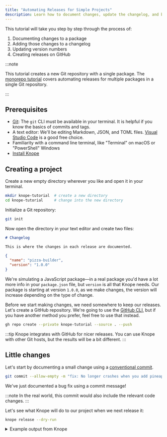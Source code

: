 ```yaml
---
title: "Automating Releases for Simple Projects"
description: Learn how to document changes, update the changelog, and bump package versions
---
```



This tutorial will take you step by step through the process of:

1. Documenting changes to a package
2. Adding those changes to a changelog
3. Updating version numbers
4. Creating releases on GitHub

:::note

This tutorial creates a new Git repository with a single package.
The [monorepo tutorial](./monorepo) covers automating releases for multiple packages in a single Git repository.

:::

## Prerequisites

- [Git](https://git-scm.com/): The `git` CLI must be available in your terminal.
  It is helpful if you know the basics of commits and tags.
- A text editor: We'll be editing Markdown, JSON, and TOML files. [Visual Studio Code](https://code.visualstudio.com/) is a good free choice.
- Familiarity with a command line terminal, like "Terminal" on macOS or "PowerShell" Windows
- [Install Knope](/installation)

## Creating a project

Create a new empty directory wherever you like and open it in your terminal.

```sh
mkdir knope-tutorial  # create a new directory
cd knope-tutorial     # change into the new directory
```

Initialize a Git repository:

```sh
git init
```

Now open the directory in your text editor and create two files:

```md title="CHANGELOG.md"
# Changelog

This is where the changes in each release are documented.
```

```json title="package.json"
{
  "name": "pizza-builder",
  "version": "1.0.0"
}
```

We're simulating a JavaScript package—in a real package you'd have a lot more info in your `package.json` file,
but `version` is all that Knope needs.
Our package is starting at version `1.0.0`,
as we make changes, the version will increase depending on the type of change.

Before we start making changes, we need somewhere to keep our releases.
Let's create a GitHub repository.
We're going to use the [GitHub CLI](https://cli.github.com/),
but if you have another method you prefer, feel free to use that instead.

```sh
gh repo create --private knope-tutorial --source . --push
```

:::tip
Knope integrates with GitHub for nicer releases.
You can use Knope with other Git hosts, but the results will be a bit different.
:::

## Little changes

Let's start by documenting a small change using a [conventional commit].

```sh
git commit --allow-empty -m "fix: No longer crashes when you add pineapple"
```

We've just documented a bug fix using a commit message!

:::note
In the real world, this commit would also include the relevant code changes.
:::

Let's see what Knope will do to our project when we next release it:

```sh
knope release --dry-run
```

<details>
    <summary>Example output from Knope</summary>
```
Would add the following to package.json: 1.0.1
Would add the following to CHANGELOG.md:
## 1.0.1 (2023-11-01)

### Fixes

#### No longer crashes when you add pineapple

Would add files to git:
package.json
CHANGELOG.md
Would run git commit -m "chore: prepare release 1.0.1" && git push
Would create a release on GitHub with name 1.0.1 (2023-11-01) and tag v1.0.1 and body:
## Fixes

### No longer crashes when you add pineapple

Now that we have somewhere to push our changes, let's try running the release for real:
```
</details>

:::tip
That `--dry-run` flag can be used anywhere in Knope to see what _would_ happen without actually doing it.
:::

According to that output, if we ran this without the `--dry-run` flag, Knope would:

1. Set the version of our package in `package.json` to `1.0.1`
2. Add a new section to `CHANGELOG.md` with the changes we've made
3. Commit those changes to Git and push to our remote repo
4. Create a new release on GitHub

Let's try it for real!

## Creating a release

If we run the `release` workflow again without the `--dry-run` option, Knope will do everything it promised to.

```sh
knope release
```

Our `package.json` has the new version number:

```json title="package.json" {3}
{
  "name": "pizza-builder",
  "version": "1.0.1"
}
```

Our `CHANGELOG.md` contains the message from our commit:

```md title="CHANGELOG.md" {4-8}
# Changelog

This is where the changes in each release are documented.
## 1.0.1 (2023-11-01)

### Fixes

#### No longer crashes when you add pineapple
```

And that same content is in a new GitHub release:

```sh
gh release view --web
```

![GitHub release](./release_1.0.1.png)

## More complex changes

[Conventional commits] are great for simple changes, you just start your commit with `fix: ` or `feat: `.
For changes that take more than a few words to describe, though, we'll turn to [changesets].

Let's add a new feature to our package:

```sh
knope document-change
```

You'll get a choice of the _type_ of change.
The terms are from [semantic versioning], so `minor` is what we want for a new feature:

```
? What type of change is this?
  major
> minor
  patch
[↑↓ to move, enter to select, type to filter]
```

After selecting `minor` with the enter key, we can summarize our new feature:

```
> What type of change is this? minor
? What is a short summary of this change? Add calzones
[This will be used as a header in the changelog]
```

This created a new Markdown file for us which we can fill in with more details:

```md title=".changeset/add_calzones.md" ins={6-9}
---
default: minor
---

# Add calzones

In addition to building Pizzas, you can now build calzones! Just use the new `--calzone` option!

> Pizza? Never heard of it. That's what people will be saying in 20 years, because pizza is old news. Pizza is your grandfather's calzone.
```

We can also add a conventional commit into the same release:

```sh
git commit --allow-empty -m 'feat: Added the `olives` topping'
```

Let's do a dry run to see what Knope will do:

```sh
knope release --dry-run
```

<details>
    <summary>Example output from Knope</summary>
```text {16-18,36-38}
    Would delete: .changeset/add_calzones.md
    Would add the following to package.json: 1.2.0
    Would add the following to CHANGELOG.md:
    ## 1.2.0 (2023-11-01)

    ### Features

    #### Added the `olives` topping

    #### Add calzones

    In addition to building Pizzas, you can now build calzones! Just use the new `--calzone` option!

    > Pizza? Never heard of it. That's what people will be saying in 20 years, because pizza is old news. Pizza is your grandfather's calzone.

    ### Fixes

    #### No longer crashes when you add pineapple

    Would add files to git:
    package.json
    CHANGELOG.md
    .changeset/add_calzones.md
    Would run git commit -m "chore: prepare release 1.2.0" && git push
    Would create a release on GitHub with name 1.2.0 (2023-11-01) and tag v1.2.0 and body:
    ## Features

    ### Added the `olives` topping

    ### Add calzones

    In addition to building Pizzas, you can now build calzones! Just use the new `--calzone` option!

    > Pizza? Never heard of it. That's what people will be saying in 20 years, because pizza is old news. Pizza is your grandfather's calzone.

    ## Fixes

    ### No longer crashes when you add pineapple
```
</details>

Uh oh, our fix from the _last_ version is being included again!
That's because Knope uses Git tags to figure out which conventional commits to include in a release.
The release was created on GitHub, but we don't have that tag locally! Let's fix that, then try again:

```sh
git pull --tags
knope release --dry-run
```

<details>
    <summary>Example output from Knope</summary>
```text
    Would delete: .changeset/add_calzones.md
    Would add the following to package.json: 1.2.0
    Would add the following to CHANGELOG.md:
    ## 1.2.0 (2023-11-01)

    ### Features

    #### Added the `olives` topping

    #### Add calzones

    In addition to building Pizzas, you can now build calzones! Just use the new `--calzone` option!

    > Pizza? Never heard of it. That's what people will be saying in 20 years, because pizza is old news. Pizza is your grandfather's calzone.

    ### Fixes

    #### No longer crashes when you add pineapple

    Would add files to git:
    package.json
    CHANGELOG.md
    .changeset/add_calzones.md
    Would run git commit -m "chore: prepare release 1.2.0" && git push
    Would create a release on GitHub with name 1.2.0 (2023-11-01) and tag v1.2.0 and body:
    ## Features

    ### Added the `olives` topping

    ### Add calzones

    In addition to building Pizzas, you can now build calzones! Just use the new `--calzone` option!

    > Pizza? Never heard of it. That's what people will be saying in 20 years, because pizza is old news. Pizza is your grandfather's calzone.

    ## Fixes

    ### No longer crashes when you add pineapple

    ```
</details>

[conventional commit]: ../reference/conventional-commits
[conventional commits]: ../reference/conventional-commits
[changesets]: ../reference/changesets
[semantic versioning]: ../reference/semantic-versioning
